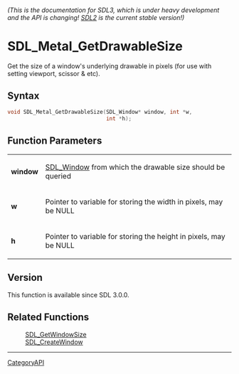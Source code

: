 ====== (This is the documentation for SDL3, which is under heavy development and the API is changing! [https://wiki.libsdl.org/SDL2/ SDL2] is the current stable version!) ======
= SDL_Metal_GetDrawableSize =

Get the size of a window's underlying drawable in pixels (for use with setting viewport, scissor & etc).

== Syntax ==

<syntaxhighlight lang='c'>
void SDL_Metal_GetDrawableSize(SDL_Window* window, int *w,
                               int *h);
</syntaxhighlight>

== Function Parameters ==

{|
|'''window'''
|[[SDL_Window]] from which the drawable size should be queried
|-
|'''w'''
|Pointer to variable for storing the width in pixels, may be NULL
|-
|'''h'''
|Pointer to variable for storing the height in pixels, may be NULL
|}

== Version ==

This function is available since SDL 3.0.0.

== Related Functions ==

:[[SDL_GetWindowSize]]
:[[SDL_CreateWindow]]

----
[[CategoryAPI]]


